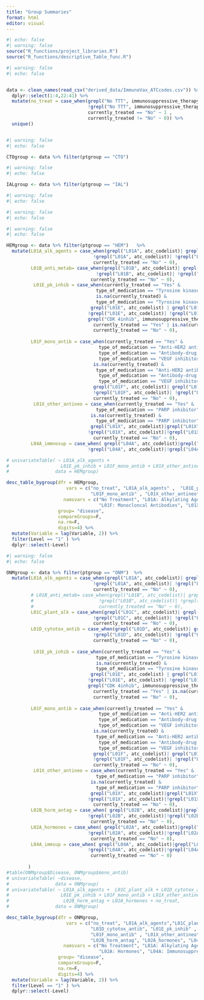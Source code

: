 ```yaml
---
title: "Group Summaries"
format: html
editor: visual
---
```


```r
#| echo: false
#| warning: false
source("R_functions/project_libraries.R")
source("R_functions/descriptive_Table_func.R")
```

```r
#| warning: false
#| echo: false


data <- clean_names(read_csv("derived_data/ImmunoVax_ATCcodes.csv")) %>% 
  dplyr::select(1:4,22:41) %>%
  mutate(no_treat = case_when(grepl("No TTT", immunosuppressive_therapy) ~ 1,
                              !grepl("No TTT", immunosuppressive_therapy) ~ 0,
                              currently_treated == "No" ~ 1 ,
                              currently_treated != "No" ~ 0)) %>%
  unique()



```

```r
#| warning: false
#| echo: false

CTOgroup <- data %>% filter(ptgroup == "CTO") 
```

```r
#| warning: false
#| echo: false

IALgroup <- data %>% filter(ptgroup == "IAL") 
```

```r
#| warning: false
#| echo: false
```

```r
#| warning: false
#| echo: false

```

```r
#| warning: false
#| echo: false

HEMgroup <- data %>% filter(ptgroup == "HEM")   %>%
  mutate(L01A_alk_agents = case_when(grepl("L01A", atc_codelist)| grepl("L01A", ema_codelist)  ~ 1,
                                !grepl("L01A", atc_codelist)| !grepl("L01A", ema_codelist) ~ 0,
                                currently_treated == "No" ~ 0),
         L01B_anti_metab= case_when(grepl("L01B", atc_codelist)| grepl("L01B", ema_codelist)  ~ 1,
                                 !grepl("L01B", atc_codelist)| !grepl("L01B", ema_codelist) ~ 0,
                               currently_treated == "No" ~ 0),
          L01E_pk_inhib = case_when(currently_treated == "Yes" & 
                                 type_of_medication == "Tyrosine kinase inhibitor TKI"| 
                                 is.na(currently_treated) & 
                                 type_of_medication == "Tyrosine kinase inhibitor TKI" ~ 1,
                               grepl("L01E", atc_codelist) | grepl("L01E", ema_codelist) ~ 1,
                              !grepl("L01E", atc_codelist)| !grepl("L01E", ema_codelist) ~ 0,
                              grepl("CDK 4inhib", immunosuppressive_therapy) &
                                currently_treated == "Yes" | is.na(currently_treated) ~ 1,
                                currently_treated == "No" ~ 0),
         
         L01F_mono_antib = case_when(currently_treated == "Yes" &
                                  type_of_medication == "Anti-HER2 antibody therapy"|
                                  type_of_medication == "Antibody-drug conjugate" |
                                  type_of_medication == "VEGF inhibitor"   ~ 1,
                                is.na(currently_treated) & 
                                 type_of_medication == "Anti-HER2 antibody therapy"|
                                  type_of_medication == "Antibody-drug conjugate" |
                                  type_of_medication == "VEGF inhibitor"  ~ 1,
                                grepl("L01F", atc_codelist)| grepl("L01F", ema_codelist)  ~ 1,
                                !grepl("L01F", atc_codelist)| !grepl("L01F", ema_codelist) ~ 0,
                                currently_treated == "No" ~ 0),
          L01X_other_antineo = case_when(currently_treated == "Yes" & 
                                 type_of_medication == "PARP inhibitor" ~ 1,
                               is.na(currently_treated) & 
                                 type_of_medication == "PARP inhibitor" ~ 1,
                               grepl("L01X", atc_codelist)|grepl("L01X", ema_codelist) ~ 1,
                              !grepl("L01X", atc_codelist)|!grepl("L01X", ema_codelist)~ 0,
                                currently_treated == "No" ~ 0),
         L04A_immnosup = case_when( grepl("L04A", atc_codelist)|grepl("L04A", ema_codelist) ~ 1,
                              !grepl("L04A", atc_codelist)|!grepl("L04A", ema_codelist)~ 0,))

# univariateTable( ~ L01A_alk_agents +  
#                   L01E_pk_inhib + L01F_mono_antib + L01X_other_antineo  + L04A_immnosup,
#                 data = HEMgroup)

desc_table_bygroup(dfr = HEMgroup,
                      vars = c("no_treat", "L01A_alk_agents" ,  "L01E_pk_inhib" ,
                               "L01F_mono_antib" , "L01X_other_antineo" , "L04A_immnosup"),
                     namsvars = c("No Treatment", "L01A: Alkylating Agents", "L01E: Protein Kinase Inhibitors",
                                  "L01F: Monocloncal Antibodies", "L01X: Other Antineoplastics","L04A: Immunosuppressants"),
                   group= "disease",
                   compareGroups=F,
                   na.rm=F,
                   digits=4) %>%
  mutate(Variable = lag(Variable, 2)) %>%
  filter(Level == "1" ) %>%
  dplyr::select(-Level)
```

```r
#| warning: false
#| echo: false

ONMgroup <- data %>% filter(ptgroup == "ONM")  %>%
  mutate(L01A_alk_agents = case_when(grepl("L01A", atc_codelist)| grepl("L01A", ema_codelist)  ~ 1,
                                !grepl("L01A", atc_codelist)| !grepl("L01A", ema_codelist) ~ 0,
                                currently_treated == "No" ~ 0),
         # L01B_anti_metab= case_when(grepl("L01B", atc_codelist)| grepl("L01B", ema_codelist)  ~ 1,
         #                        !grepl("L01B", atc_codelist)| !grepl("L01B", ema_codelist) ~ 0,
         #                        currently_treated == "No" ~ 0),
         L01C_plant_alk = case_when(grepl("L01C", atc_codelist)| grepl("L01C", ema_codelist)  ~ 1,
                                !grepl("L01C", atc_codelist)| !grepl("L01C", ema_codelist) ~ 0,
                                currently_treated == "No" ~ 0),
         L01D_cytotox_antib = case_when(grepl("L01D", atc_codelist)| grepl("L01D", ema_codelist) ~ 1,
                                !grepl("L01D", atc_codelist)| !grepl("L01D", ema_codelist) ~ 0,
                                currently_treated == "No" ~ 0),
         
          L01E_pk_inhib = case_when(currently_treated == "Yes" & 
                                 type_of_medication == "Tyrosine kinase inhibitor TKI"| 
                                 is.na(currently_treated) & 
                                 type_of_medication == "Tyrosine kinase inhibitor TKI" ~ 1,
                               grepl("L01E", atc_codelist) | grepl("L01E", ema_codelist) ~ 1,
                              !grepl("L01E", atc_codelist)| !grepl("L01E", ema_codelist) ~ 0,
                              grepl("CDK 4inhib", immunosuppressive_therapy) &
                                currently_treated == "Yes" | is.na(currently_treated) ~ 1,
                                currently_treated == "No" ~ 0),
         
         L01F_mono_antib = case_when(currently_treated == "Yes" &
                                  type_of_medication == "Anti-HER2 antibody therapy"|
                                  type_of_medication == "Antibody-drug conjugate" |
                                  type_of_medication == "VEGF inhibitor"   ~ 1,
                                is.na(currently_treated) & 
                                 type_of_medication == "Anti-HER2 antibody therapy"|
                                  type_of_medication == "Antibody-drug conjugate" |
                                  type_of_medication == "VEGF inhibitor"  ~ 1,
                                grepl("L01F", atc_codelist)| grepl("L01F", ema_codelist)  ~ 1,
                                !grepl("L01F", atc_codelist)| !grepl("L01F", ema_codelist) ~ 0,
                                currently_treated == "No" ~ 0),
          L01X_other_antineo = case_when(currently_treated == "Yes" & 
                                 type_of_medication == "PARP inhibitor" ~ 1,
                               is.na(currently_treated) & 
                                 type_of_medication == "PARP inhibitor" ~ 1,
                               grepl("L01X", atc_codelist)|grepl("L01X", ema_codelist) ~ 1,
                              !grepl("L01X", atc_codelist)|!grepl("L01X", ema_codelist)~ 0,
                                currently_treated == "No" ~ 0),
         L02B_horm_antag = case_when( grepl("L02B", atc_codelist)|grepl("L02B", ema_codelist) ~ 1,
                              !grepl("L02B", atc_codelist)|!grepl("L02B", ema_codelist)~ 0,
                               currently_treated == "No" ~ 0),
         L02A_hormones = case_when( grepl("L02A", atc_codelist)|grepl("L02A", ema_codelist) ~ 1,
                              !grepl("L02A", atc_codelist)|!grepl("L02A", ema_codelist)~ 0,
                               currently_treated == "No" ~ 0),
         L04A_immsup = case_when( grepl("L04A", atc_codelist)|grepl("L04A", ema_codelist) ~ 1,
                              !grepl("L04A", atc_codelist)|!grepl("L04A", ema_codelist)~ 0,
                               currently_treated == "No" ~ 0)
         
        )
#table(ONMgroup$Disease, ONMgroup$mono_antib)
# univariateTable( ~disease,
#                 data = ONMgroup)
# univariateTable( ~ L01A_alk_agents +  L01C_plant_alk + L01D_cytotox_antib + 
#                   L01E_pk_inhib + L01F_mono_antib + L01X_other_antineo +
#                    L02B_horm_antag + L02A_hormones + no_treat,
#                 data = ONMgroup)

desc_table_bygroup(dfr = ONMgroup,
                      vars = c("no_treat", "L01A_alk_agents","L01C_plant_alk",
                               "L01D_cytotox_antib", "L01E_pk_inhib" ,
                               "L01F_mono_antib" , "L01X_other_antineo",
                               "L02B_horm_antag", "L02A_hormones", "L04A_immsup"),
                     namsvars = c("No Treatment", "L01A: Alkylating Agents", "L01C: Plant Alkyloids", "L01D: Cytotoxic Antibiotics", "L01E: Protein Kinase Inhibitors", "L01F: Monocloncal Antibodies", "L01X: Other Antineoplastics", "L02B: Hormone Anatagonists", 
                                  "L02A: Hormones", "L04A: Immunosuppressants"),
                   group= "disease",
                   compareGroups=F,
                   na.rm=F,
                   digits=4) %>%
  mutate(Variable = lag(Variable, 2)) %>%
  filter(Level == "1" ) %>%
  dplyr::select(-Level)



```
